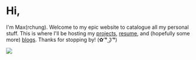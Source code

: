 # Hi,

I'm Max(rchung). Welcome to my epic website to catalogue all my personal stuff.
This is where I'll be hosting my [projects](projects), [resume](about), and
(hopefully some more) [blogs](blogs). Thanks for stopping by! (✿ ͡° ͜ʖ ͡°)

<img id="daboi" src="/daboi.jpg" />